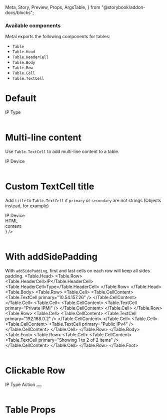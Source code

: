   Meta,
  Story,
  Preview,
  Props,
  ArgsTable,
} from "@storybook/addon-docs/blocks";

<Meta title="Table" component={Table} />

### Available components

Metal exports the following components for tables:

- `Table`
- `Table.Head`
- `Table.HeaderCell`
- `Table.Body`
- `Table.Row`
- `Table.Cell`
- `Table.TextCell`

# Default

<Preview>
  <Story name="Default">
    <Table>
      <Table.Head>
        <Table.Row>
          <Table.HeaderCell>IP</Table.HeaderCell>
          <Table.HeaderCell>Type</Table.HeaderCell>
        </Table.Row>
      </Table.Head>
      <Table.Body>
        <Table.Row>
          <Table.Cell>
            <Table.CellContent><Table.TextCell primary="10.54.157.26" /></Table.CellContent>
          </Table.Cell>
         <Table.Cell>
            <Table.CellContent>
              <Table.TextCell primary="Private IPMI" />
            </Table.CellContent>
          </Table.Cell>  
        </Table.Row>
        <Table.Row>
          <Table.Cell>
            <Table.CellContent>
                 <Table.TextCell primary="192.168.0.2" />
            </Table.CellContent>
          </Table.Cell>
          <Table.Cell>
            <Table.CellContent>
                <Table.TextCell primary="Public IPv4" />
            </Table.CellContent>
          </Table.Cell>
        </Table.Row>
      </Table.Body>
        <Table.Foot>
        <Table.Row>
          <Table.Cell>
            <Table.CellContent>
               <Table.TextCell primary="Showing 1 to 2 of 2 items" />
            </Table.CellContent>
          </Table.Cell>
        </Table.Row>
        </Table.Foot>
    </Table>
  </Story>
</Preview>


# Multi-line content

Use `Table.TextCell` to add multi-line content to a table.

<Preview>
  <Story name="Multi-line content">
    <Table>
      <Table.Head>
        <Table.Row>
          <Table.HeaderCell>IP</Table.HeaderCell>
          <Table.HeaderCell>Device</Table.HeaderCell>
        </Table.Row>
      </Table.Head>
      <Table.Body>
        <Table.Row>
          <Table.Cell>
             <Table.CellContent>
            <Table.TextCell primary="10.54.157.26" secondary="Private IPMI" />
             </Table.CellContent>
          </Table.Cell>
          <Table.Cell>
             <Table.CellContent>
            <Table.TextCell secondary="master-db-prod.maxihost.com" />
             </Table.CellContent>
          </Table.Cell>
        </Table.Row>
        <Table.Row>
          <Table.Cell>
             <Table.CellContent>
              <Table.TextCell primary="192.168.0.2" secondary="Public IPv4" />
             </Table.CellContent>
          </Table.Cell>
          <Table.Cell>
             <Table.CellContent>
              <Table.TextCell secondary="slave-db-prod.maxihost.com" />
             </Table.CellContent>
          </Table.Cell>
        </Table.Row>
      </Table.Body>
    </Table>
  </Story>
</Preview>

# Custom TextCell title

Add `title` to `Table.TextCell` if `primary` or `secondary` are not strings (Objects instead, for example)

<Preview>
  <Story name="Custom TextCell title">
    <Table>
      <Table.Head>
        <Table.Row>
          <Table.HeaderCell>IP</Table.HeaderCell>
          <Table.HeaderCell>Device</Table.HeaderCell>
        </Table.Row>
      </Table.Head>
      <Table.Body>
        <Table.Row>
          <Table.Cell>
             <Table.CellContent>
            <Table.TextCell title="HTML - content" primary={
            <div>
              <div> HTML </div>
              <div> content </div>
            </div>
          } />
           </Table.CellContent>
          </Table.Cell>
          <Table.Cell>
            <Table.CellContent>
            <Table.TextCell secondary="master-db-prod.maxihost.com" />
            </Table.CellContent>
          </Table.Cell>
        </Table.Row>
      </Table.Body>
    </Table>
  </Story>
</Preview>

# With addSidePadding
With `addSidePadding`, first and last cells on each row will keep all sides padding. 
<Preview> 
    <Story name="Add Side Padding">
      <Table addSidePadding>
        <Table.Head>
          <Table.Row>
            <Table.HeaderCell>IP</Table.HeaderCell>
            <Table.HeaderCell>Type</Table.HeaderCell>
          </Table.Row>
        </Table.Head>
        <Table.Body>
          <Table.Row>
            <Table.Cell>
              <Table.CellContent>
                <Table.TextCell primary="10.54.157.26" />
              </Table.CellContent>
            </Table.Cell>
            <Table.Cell>
              <Table.CellContent>
                 <Table.TextCell primary="Private IPMI" />
              </Table.CellContent>
            </Table.Cell>
          </Table.Row>
          <Table.Row>
            <Table.Cell>
               <Table.CellContent>
                 <Table.TextCell primary="192.168.0.2" />
              </Table.CellContent>
            </Table.Cell>
            <Table.Cell>
              <Table.CellContent>
                <Table.TextCell primary="Public IPv4" />
              </Table.CellContent>
            </Table.Cell>
          </Table.Row>
        </Table.Body>
          <Table.Foot>
          <Table.Row>
            <Table.Cell>
               <Table.CellContent>
                  <Table.TextCell primary="Showing 1 to 2 of 2 items" />
              </Table.CellContent>
            </Table.Cell>
          </Table.Row>
          </Table.Foot>
      </Table>
    </Story> 
</Preview>


# Clickable Row
<Preview> 
    <Story name="Clickable Row">
      <Table>
        <Table.Head>
          <Table.Row>
            <Table.HeaderCell>IP</Table.HeaderCell>
            <Table.HeaderCell>Type</Table.HeaderCell>
            <Table.HeaderCell>Action</Table.HeaderCell>
          </Table.Row>
        </Table.Head>
        <Table.Body>
          <Table.Row isClickable>
            <Table.Cell>
              <Table.CellContent>
                <Table.TextCell primary="10.54.157.26" />
              </Table.CellContent>
            </Table.Cell>
            <Table.Cell>
              <Table.CellContent>
                 <Table.TextCell primary="Private IPMI" />
              </Table.CellContent>
            </Table.Cell>
          </Table.Row>
          <Table.Row isClickable>
            <Table.Cell>
               <Table.CellContent>
                 <Table.TextCell primary="192.168.0.2" />
              </Table.CellContent>
            </Table.Cell>
            <Table.Cell>
              <Table.CellContent>
                <Table.TextCell primary="Public IPv4" />
              </Table.CellContent>
            </Table.Cell>
            <Table.Cell className="opacity-100">
              <Table.CellContent> 
                 <Button label="Action" />
              </Table.CellContent>
            </Table.Cell>
          </Table.Row>
        </Table.Body>
          <Table.Foot>
          <Table.Row>
            <Table.Cell>
               <Table.CellContent>
                  <Table.TextCell primary="Showing 1 to 2 of 2 items" />
              </Table.CellContent>
            </Table.Cell>
          </Table.Row>
          </Table.Foot>
      </Table>
    </Story> 
</Preview>

# Table Props

<ArgsTable of={Table} />
